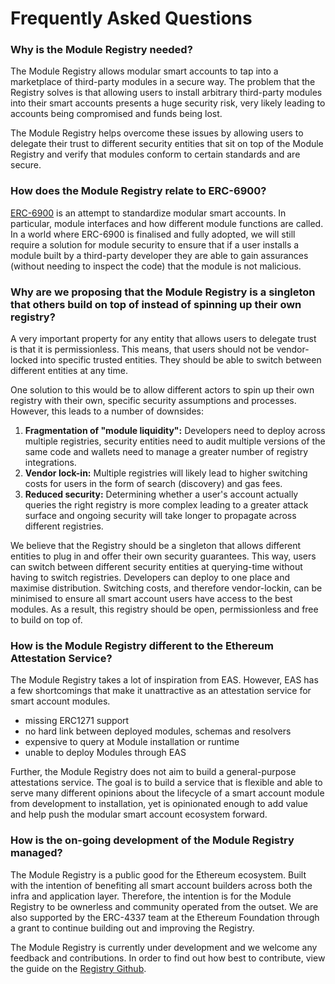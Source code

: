 # Frequently Asked Questions

### Why is the Module Registry needed?

The Module Registry allows modular smart accounts to tap into a marketplace of third-party modules in a secure way. The problem that the Registry solves is that allowing users to install arbitrary third-party modules into their smart accounts presents a huge security risk, very likely leading to accounts being compromised and funds being lost.

The Module Registry helps overcome these issues by allowing users to delegate their trust to different security entities that sit on top of the Module Registry and verify that modules conform to certain standards and are secure.

### How does the Module Registry relate to ERC-6900?

[ERC-6900](https://eips.ethereum.org/EIPS/eip-6900) is an attempt to standardize modular smart accounts. In particular, module interfaces and how different module functions are called. In a world where ERC-6900 is finalised and fully adopted, we will still require a solution for module security to ensure that if a user installs a module built by a third-party developer they are able to gain assurances (without needing to inspect the code) that the module is not malicious.

### Why are we proposing that the Module Registry is a singleton that others build on top of instead of spinning up their own registry?

A very important property for any entity that allows users to delegate trust is that it is permissionless. This means, that users should not be vendor-locked into specific trusted entities. They should be able to switch between different entities at any time.

One solution to this would be to allow different actors to spin up their own registry with their own, specific security assumptions and processes. However, this leads to a number of downsides:

1. **Fragmentation of "module liquidity":** Developers need to deploy across multiple registries, security entities need to audit multiple versions of the same code and wallets need to manage a greater number of registry integrations.
2. **Vendor lock-in:** Multiple registries will likely lead to higher switching costs for users in the form of search (discovery) and gas fees.
3. **Reduced security:** Determining whether a user's account actually queries the right registry is more complex leading to a greater attack surface and ongoing security will take longer to propagate across different registries.

We believe that the Registry should be a singleton that allows different entities to plug in and offer their own security guarantees. This way, users can switch between different security entities at querying-time without having to switch registries. Developers can deploy to one place and maximise distribution. Switching costs, and therefore vendor-lockin, can be minimised to ensure all smart account users have access to the best modules. As a result, this registry should be open, permissionless and free to build on top of.

### How is the Module Registry different to the Ethereum Attestation Service?

The Module Registry takes a lot of inspiration from EAS.
However, EAS has a few shortcomings that make it unattractive as an attestation service for smart account modules.

-   missing ERC1271 support
-   no hard link between deployed modules, schemas and resolvers
-   expensive to query at Module installation or runtime
-   unable to deploy Modules through EAS

Further, the Module Registry does not aim to build a general-purpose attestations service. The goal is to build a service that is flexible and able to serve many different opinions about the lifecycle of a smart account module from development to installation, yet is opinionated enough to add value and help push the modular smart account ecosystem forward.

### How is the on-going development of the Module Registry managed?

The Module Registry is a public good for the Ethereum ecosystem. Built with the intention of benefiting all smart account builders across both the infra and application layer. Therefore, the intention is for the Module Registry to be ownerless and community operated from the outset. We are also supported by the ERC-4337 team at the Ethereum Foundation through a grant to continue building out and improving the Registry.

The Module Registry is currently under development and we welcome any feedback and contributions. In order to find out how best to contribute, view the guide on the [Registry Github](https://github.com/rhinestonewtf/registry/).
